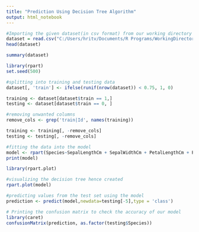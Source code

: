 ```yaml
---
title: "Prediction Using Decision Tree Algorithm"
output: html_notebook
---
```

```r
#Importing the given dataset(in csv format) from our working directory
dataset = read.csv("C:/Users/hritv/Documents/R Programs/WorkingDirectory/Iris.csv")
head(dataset)

```
```r
summary(dataset)
```
```r
library(rpart)
set.seed(500)

#splitting into training and testing data
dataset[, 'train'] <- ifelse(runif(nrow(dataset)) < 0.75, 1, 0)

training <- dataset[dataset$train == 1,]
testing <- dataset[dataset$train == 0, ]

#removing unwanted columns
remove_cols <- grep('train|Id', names(training))

training <- training[, -remove_cols]
testing <- testing[, -remove_cols]

#fitting the data into the model
model <- rpart(Species~SepalLengthCm + SepalWidthCm + PetalLengthCm + PetalWidthCm,data=training,method = 'class')
print(model)
```
```r
library(rpart.plot)

#visualizing the decision tree hence created
rpart.plot(model)

#predicting values from the test set using the model
prediction <- predict(model,newdata=testing[-5],type = 'class')

```
```r
# Printing the confusion matrix to check the accuracy of our model
library(caret)
confusionMatrix(prediction, as.factor(testing$Species))
```



